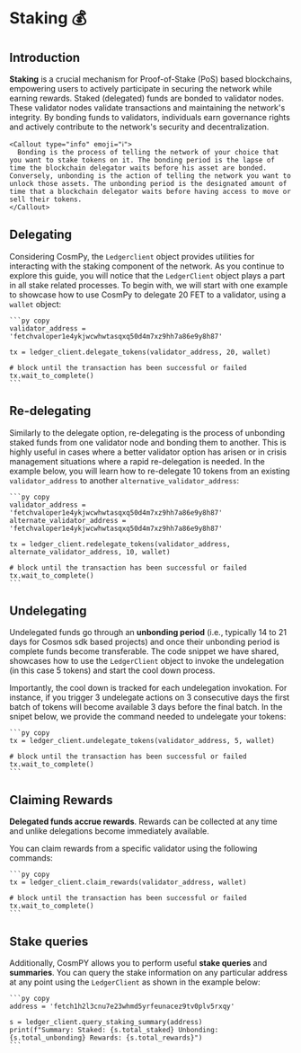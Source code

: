 # Staking 💰

## Introduction

**Staking** is a crucial mechanism for Proof-of-Stake (PoS) based blockchains, empowering users to actively participate in securing the network while earning rewards. Staked (delegated) funds are bonded to validator nodes. These validator nodes validate transactions and maintaining the network's integrity. By bonding funds to validators, individuals earn governance rights and actively contribute to the network's security and decentralization.

    <Callout type="info" emoji="ℹ️">
      Bonding is the process of telling the network of your choice that you want to stake tokens on it. The bonding period is the lapse of time the blockchain delegator waits before his asset are bonded. Conversely, unbonding is the action of telling the network you want to unlock those assets. The unbonding period is the designated amount of time that a blockchain delegator waits before having access to move or sell their tokens.
    </Callout>

## Delegating

Considering CosmPy, the `Ledgerclient` object provides utilities for interacting with the staking component of the network. As you continue to explore this guide, you will notice that the `LedgerClient` object plays a part in all stake related processes. To begin with, we will start with one example to showcase how to use CosmPy to delegate 20 FET to a validator, using a `wallet` object:

    ```py copy
    validator_address = 'fetchvaloper1e4ykjwcwhwtasqxq50d4m7xz9hh7a86e9y8h87'

    tx = ledger_client.delegate_tokens(validator_address, 20, wallet)

    # block until the transaction has been successful or failed
    tx.wait_to_complete()
    ```

## Re-delegating

Similarly to the delegate option, re-delegating is the process of unbonding staked funds from one validator node and bonding them to another. This is highly useful in cases where a better validator option has arisen or in crisis management situations where a rapid re-delegation is needed. In the example below, you will learn how to re-delegate 10 tokens from an existing `validator_address` to another `alternative_validator_address`:

    ```py copy
    validator_address = 'fetchvaloper1e4ykjwcwhwtasqxq50d4m7xz9hh7a86e9y8h87'
    alternate_validator_address = 'fetchvaloper1e4ykjwcwhwtasqxq50d4m7xz9hh7a86e9y8h87'

    tx = ledger_client.redelegate_tokens(validator_address, alternate_validator_address, 10, wallet)

    # block until the transaction has been successful or failed
    tx.wait_to_complete()
    ```

## Undelegating

Undelegated funds go through an **unbonding period** (i.e., typically 14 to 21 days for Cosmos sdk based projects) and once their unbonding period is complete funds become transferable. The code snippet we have shared, showcases how to use the `LedgerClient` object to invoke the undelegation (in this case 5 tokens) and start the cool down process.

Importantly, the cool down is tracked for each undelegation invokation. For instance, if you trigger 3 undelegate actions on 3 consecutive days the first batch of tokens will become available 3 days before the final batch. In the snipet below, we provide the command needed to undelegate your tokens:

    ```py copy
    tx = ledger_client.undelegate_tokens(validator_address, 5, wallet)

    # block until the transaction has been successful or failed
    tx.wait_to_complete()
    ```

## Claiming Rewards

**Delegated funds accrue rewards**. Rewards can be collected at any time and unlike delegations become immediately available.

You can claim rewards from a specific validator using the following commands:

    ```py copy
    tx = ledger_client.claim_rewards(validator_address, wallet)

    # block until the transaction has been successful or failed
    tx.wait_to_complete()
    ```

## Stake queries

Additionally, CosmPY allows you to perform useful **stake queries** and **summaries**. You can query the stake information on any particular address at any point using the `LedgerClient` as shown in the example below:

    ```py copy
    address = 'fetch1h2l3cnu7e23whmd5yrfeunacez9tv0plv5rxqy'

    s = ledger_client.query_staking_summary(address)
    print(f"Summary: Staked: {s.total_staked} Unbonding: {s.total_unbonding} Rewards: {s.total_rewards}")
    ```
